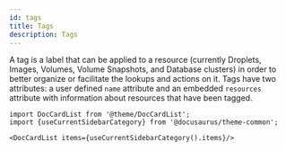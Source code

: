 ```yaml
---
id: tags
title: Tags
description: Tags
---
```




A tag is a label that can be applied to a resource (currently Droplets, Images, Volumes, Volume Snapshots, and Database clusters) in order to better organize or facilitate the lookups and actions on it.
Tags have two attributes: a user defined `name` attribute and an embedded `resources` attribute with information about resources that have been tagged.



```mdx-code-block
import DocCardList from '@theme/DocCardList';
import {useCurrentSidebarCategory} from '@docusaurus/theme-common';

<DocCardList items={useCurrentSidebarCategory().items}/>
```
      